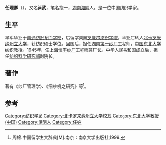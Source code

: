 '''任理卿'''（{{bd|1895年||1992年}}），又名'''尚武'''，笔名抱一，[[湖南|湖南]][[湘阴|湘阴]]人。是一位中国纺织学家。

==生平==
早年毕业于[[南通纺织专门学校|南通纺织专门学校]]，后留学美国[[罗威尔纺织学院|罗威尔纺织学院]]，毕业后转入[[北卡罗来纳州立大学|北卡罗来纳州立大学]]，获纺织硕士学位。回国后，担任[[湖南第一纱厂|湖南第一纱厂]]工程师，[[中国东北大学|中国东北大学]]纺织教授。1945年，任上海[[恒丰纱厂|恒丰纱厂]]工程师兼厂长。中华人民共和国成立后，担任[[纺织科学研究部|纺织科学研究部]]副院长。

==著作==
著有《纱厂管理学》、《细纱机之研究》等<ref>周棉.中国留学生大辞典[M].南京：南京大学出版社,1999.</ref>。

==参考==
{{reflist}}

{{中国科学家小作品}}
{{DEFAULTSORT:R}}
[[Category:纺织学家|Category:纺织学家]]
[[Category:北卡罗来纳州立大学校友|Category:北卡罗来纳州立大学校友]]
[[Category:东北大学教授_(中国)|Category:东北大学教授 (中国)]]
[[Category:湘阴人|Category:湘阴人]]
[[Category:任姓|Category:任姓]]